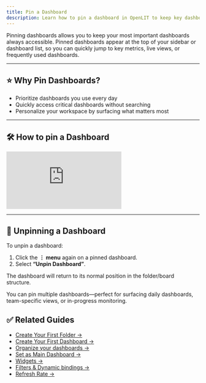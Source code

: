 ```yaml
---
title: Pin a Dashboard
description: Learn how to pin a dashboard in OpenLIT to keep key dashboards easily accessible at the top of your list.
---
```


Pinning dashboards allows you to keep your most important dashboards always accessible. Pinned dashboards appear at the top of your sidebar or dashboard list, so you can quickly jump to key metrics, live views, or frequently used dashboards.

---

## ⭐ Why Pin Dashboards?

- Prioritize dashboards you use every day
- Quickly access critical dashboards without searching
- Personalize your workspace by surfacing what matters most

---

## 🛠️ How to pin a Dashboard
<iframe className="w-full aspect-video" src="https://www.youtube.com/embed/SIQCU8eU5IQ?list=PLgErWFh-dyiGp9yUDnnx67wHEeNqzzMXZ" title="How to Pin a Dashboard on Openlit – Quick Access to Key Dashboards" frameborder="0" allow="accelerometer; autoplay; clipboard-write; encrypted-media; gyroscope; picture-in-picture; web-share" referrerpolicy="strict-origin-when-cross-origin" allowfullscreen></iframe>

---

## 🔄 Unpinning a Dashboard

To unpin a dashboard:

1. Click the **⋮ menu** again on a pinned dashboard.
2. Select **“Unpin Dashboard”**.

The dashboard will return to its normal position in the folder/board structure.

<Tip>
You can pin multiple dashboards—perfect for surfacing daily dashboards, team-specific views, or in-progress monitoring.
</Tip>

## ✅ Related Guides

- [Create Your First Folder →](/latest/openlit/dashboards/create-your-first-folder)  
- [Create Your First Dashboard →](/latest/openlit/dashboards/create-your-first-dashboard)  
- [Organize your dashboards →](/latest/openlit/dashboards/organize-your-dashboards)   
- [Set as Main Dashboard →](/latest/openlit/dashboards/set-as-main-dashboard)  
- [Widgets →](/latest/openlit/dashboards/widgets/overview)  
- [Filters & Dynamic bindings →](/latest/openlit/dashboards/use-filters-and-dynamic-bindings)
- [Refresh Rate →](/latest/openlit/dashboards/auto-refresh-and-time-interval)
